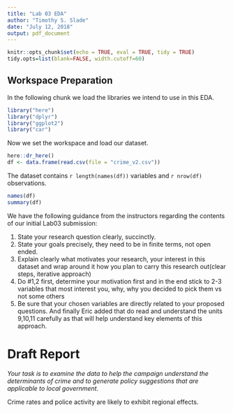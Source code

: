 ```yaml
---
title: "Lab 03 EDA"
author: "Timothy S. Slade"
date: "July 12, 2018"
output: pdf_document
---
```


```r
knitr::opts_chunk$set(echo = TRUE, eval = TRUE, tidy = TRUE)
tidy.opts=list(blank=FALSE, width.cutoff=60)
```

## Workspace Preparation

In the following chunk we load the libraries we intend to use in this EDA.

```r
library("here")
library("dplyr")
library("ggplot2")
library("car")
```

Now we set the workspace and load our dataset.

```r
here::dr_here()
df <- data.frame(read.csv(file = "crime_v2.csv"))
```

The dataset contains `r length(names(df))` variables and `r nrow(df)` observations.

```r
names(df)
summary(df)
```

We have the following guidance from the instructors regarding the contents of our initial Lab03 submission:

1. State your research question clearly, succinctly.
2. State your goals precisely, they need to be in finite terms, not open ended.
3. Explain clearly what motivates your research, your interest in this dataset and wrap around it how you plan to carry this research out(clear steps, iterative approach)
4. Do #1,2 first, determine your motivation first and in the end stick to 2-3 variables that most interest you, why, why you decided to pick them vs not some others
5. Be sure that your chosen variables are directly related to your proposed questions.
And finally Eric added that do read and understand the units 9,10,11 carefully as that will help understand key elements of this approach. 

# Draft Report

_Your task is to examine the data to help the campaign understand the determinants of crime and to generate policy suggestions that are applicable to local government._

Crime rates and police activity are likely to exhibit regional effects.